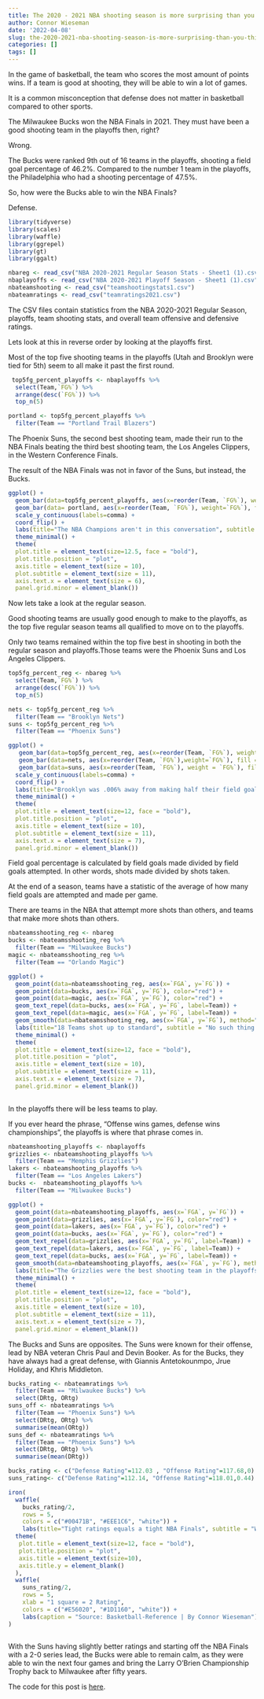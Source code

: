 ```yaml
---
title: The 2020 - 2021 NBA shooting season is more surprising than you think
author: Connor Wieseman
date: '2022-04-08'
slug: the-2020-2021-nba-shooting-season-is-more-surprising-than-you-think
categories: []
tags: []
---
```

In the game of basketball, the team who scores the most amount of points wins. 
If a team is good at shooting, they will be able to win a lot of games. 

It is a common misconception that defense does not matter in basketball compared to other sports. 

The Milwaukee Bucks won the NBA Finals in 2021. They must have been a good shooting team in the playoffs then, right? 

Wrong. 

The Bucks were ranked 9th out of 16 teams in the playoffs, shooting a field goal percentage of 46.2%. Compared to the number 1 team in the playoffs, the Philadelphia who had a shooting percentage of 47.5%. 

So, how were the Bucks able to win the NBA Finals? 

Defense. 
```r
library(tidyverse)
library(scales)
library(waffle)
library(ggrepel)
library(gt)
library(ggalt)

```
```r
nbareg <- read_csv("NBA 2020-2021 Regular Season Stats - Sheet1 (1).csv")
nbaplayoffs <- read_csv("NBA 2020-2021 Playoff Season - Sheet1 (1).csv")
nbateamshooting <- read_csv("teamshootingstats1.csv")
nbateamratings <- read_csv("teamratings2021.csv")
```
The CSV files contain statistics from the NBA 2020-2021 Regular Season, playoffs, team shooting stats, and overall team offensive and defensive ratings.


Lets look at this in reverse order by looking at the playoffs first. 

Most of the top five shooting teams in the playoffs (Utah and Brooklyn were tied for 5th) seem to all make it past the first round.
```r
 top5fg_percent_playoffs <- nbaplayoffs %>% 
  select(Team,`FG%`) %>%
  arrange(desc(`FG%`)) %>% 
  top_n(5)
```


```r
portland <- top5fg_percent_playoffs %>% 
  filter(Team == "Portland Trail Blazers")
```

The Phoenix Suns, the second best shooting team, made their run to the NBA Finals beating the third best shooting team, the Los Angeles Clippers, in the Western Conference Finals. 

The result of the NBA Finals was not in favor of the Suns, but instead, the Bucks.
```r
ggplot() + 
  geom_bar(data=top5fg_percent_playoffs, aes(x=reorder(Team, `FG%`), weight=`FG%`)) + 
  geom_bar(data= portland, aes(x=reorder(Team, `FG%`), weight=`FG%`), fill="#CD1041") +
  scale_y_continuous(labels=comma) + 
  coord_flip() +
  labs(title="The NBA Champions aren't in this conversation", subtitle = "Portland didn't even make it pass the first round.", x= "Team", y= "Field Goal Percentage", caption="Source: Basketball-Reference | By Connor Wieseman") + 
  theme_minimal() + 
  theme( 
  plot.title = element_text(size=12.5, face = "bold"), 
  plot.title.position = "plot",
  axis.title = element_text(size = 10),
  plot.subtitle = element_text(size = 11),
  axis.text.x = element_text(size = 6),
  panel.grid.minor = element_blank())

```
Now lets take a look at the regular season. 

Good shooting teams are usually good enough to make to the playoffs, as the top five regular season teams all qualified to move on to the playoffs. 

Only two teams remained within the top five best in shooting in both the regular season and playoffs.Those teams were the Phoenix Suns and Los Angeles Clippers. 
```r
top5fg_percent_reg <- nbareg %>%
  select(Team,`FG%`) %>%
  arrange(desc(`FG%`)) %>% 
  top_n(5)
```

```r
nets <- top5fg_percent_reg %>% 
  filter(Team == "Brooklyn Nets")
suns <- top5fg_percent_reg %>% 
  filter(Team == "Phoenix Suns")
```

```r
ggplot() + 
   geom_bar(data=top5fg_percent_reg, aes(x=reorder(Team, `FG%`), weight=`FG%`)) +
   geom_bar(data=nets, aes(x=reorder(Team, `FG%`),weight=`FG%`), fill = "#CD1041") +
   geom_bar(data=suns, aes(x=reorder(Team, `FG%`), weight = `FG%`), fill = "#1D1160") +
  scale_y_continuous(labels=comma) + 
  coord_flip() +
  labs(title="Brooklyn was .006% away from making half their field goals", subtitle = "Brooklyn and Phoenix are the only teams to shoot over 48%.", x= "Team", y= "Field Goal Percentage", caption="Source: Basketball-Reference | By Connor Wieseman") + 
  theme_minimal() + 
  theme( 
  plot.title = element_text(size=12, face = "bold"),
  plot.title.position = "plot",
  axis.title = element_text(size = 10),
  plot.subtitle = element_text(size = 11),
  axis.text.x = element_text(size = 7),
  panel.grid.minor = element_blank())
```
Field goal percentage is calculated by field goals made divided by field goals attempted. In other words, shots made divided by shots taken. 

At the end of a season, teams have a statistic of the average of how many field goals are attempted and made per game. 

There are teams in the NBA that attempt more shots than others, and teams that make more shots than others. 
```r
nbateamsshooting_reg <- nbareg 
bucks <- nbateamsshooting_reg %>% 
  filter(Team == "Milwaukee Bucks") 
magic <- nbateamsshooting_reg %>% 
  filter(Team == "Orlando Magic") 
```

```r
ggplot() +
  geom_point(data=nbateamsshooting_reg, aes(x=`FGA`, y=`FG`)) + 
  geom_point(data=bucks, aes(x=`FGA`, y=`FG`), color="red") + 
  geom_point(data=magic, aes(x=`FGA`, y=`FG`), color="red") +
  geom_text_repel(data=bucks, aes(x=`FGA`, y=`FG`, label=Team)) +
  geom_text_repel(data=magic, aes(x=`FGA`, y=`FG`, label=Team)) +
  geom_smooth(data=nbateamsshooting_reg, aes(x=`FGA`, y=`FG`), method="lm") + 
  labs(title="18 Teams shot up to standard", subtitle = "No such thing as Magic in Orlando.", x= "FGA", y= "FG", caption="Source: Basketball-Reference | By Connor Wieseman") + 
  theme_minimal() + 
  theme(
  plot.title = element_text(size=12, face = "bold"),
  plot.title.position = "plot",
  axis.title = element_text(size = 10),
  plot.subtitle = element_text(size = 11),
  axis.text.x = element_text(size = 7),
  panel.grid.minor = element_blank())
 
```

In the playoffs there will be less teams to play. 

If you ever heard the phrase, "Offense wins games, defense wins championships", the playoffs is where that phrase comes in. 
```r
nbateamshooting_playoffs <- nbaplayoffs 
grizzlies <- nbateamshooting_playoffs %>% 
  filter(Team == "Memphis Grizzlies") 
lakers <- nbateamshooting_playoffs %>% 
  filter(Team == "Los Angeles Lakers")
bucks <-  nbateamshooting_playoffs %>% 
  filter(Team == "Milwaukee Bucks")
```


```r
ggplot() +
  geom_point(data=nbateamshooting_playoffs, aes(x=`FGA`, y=`FG`)) + 
  geom_point(data=grizzlies, aes(x=`FGA`, y=`FG`), color="red") + 
  geom_point(data=lakers, aes(x=`FGA`, y=`FG`), color="red") + 
  geom_point(data=bucks, aes(x=`FGA`, y=`FG`), color="red") + 
  geom_text_repel(data=grizzlies, aes(x=`FGA`, y=`FG`, label=Team)) + 
  geom_text_repel(data=lakers, aes(x=`FGA`, y=`FG`, label=Team)) + 
  geom_text_repel(data=bucks, aes(x=`FGA`, y=`FG`, label=Team)) + 
  geom_smooth(data=nbateamshooting_playoffs, aes(x=`FGA`, y=`FG`), method="lm") + 
  labs(title="The Grizzlies were the best shooting team in the playoffs \nOnly to get eliminated in the 1st round", subtitle = "LeBron can't carry.", x= "FGA", y= "FG", caption="Source: Basketball-Reference | By Connor Wieseman") + 
  theme_minimal() + 
  theme(
  plot.title = element_text(size=12, face = "bold"),
  plot.title.position = "plot",
  axis.title = element_text(size = 10),
  plot.subtitle = element_text(size = 11),
  axis.text.x = element_text(size = 7),
  panel.grid.minor = element_blank())

```
The Bucks and Suns are opposites. The Suns were known for their offense, lead by NBA veteran Chris Paul and Devin Booker. As for the Bucks, they have always had a great defense, with Giannis Antetokounmpo, Jrue Holiday, and Khris Middleton.
```r
bucks_rating <- nbateamratings %>%
  filter(Team == "Milwaukee Bucks") %>% 
  select(DRtg, ORtg)
suns_off <- nbateamratings %>% 
  filter(Team == "Phoenix Suns") %>% 
  select(DRtg, ORtg) %>%
  summarise(mean(ORtg))
suns_def <- nbateamratings %>% 
  filter(Team == "Phoenix Suns") %>% 
  select(DRtg, ORtg) %>%
  summarise(mean(DRtg))
```

```r
bucks_rating <- c("Defense Rating"=112.03 , "Offense Rating"=117.68,0)
suns_rating<- c("Defense Rating"=112.14, "Offense Rating"=118.01,0.44)
```

```r
iron( 
  waffle( 
    bucks_rating/2,
    rows = 5, 
    colors = c("#00471B", "#EEE1C6", "white")) + 
    labs(title="Tight ratings equals a tight NBA Finals", subtitle = "With the Suns barely having better ratings, they weren't able to capitalize the title.") +
  theme(
   plot.title = element_text(size=12, face = "bold"),
   plot.title.position = "plot", 
   axis.title = element_text(size=10),
   axis.title.y = element_blank()
  ), 
  waffle( 
    suns_rating/2,
    rows = 5,
    xlab = "1 square = 2 Rating", 
    colors = c("#E56020", "#1D1160", "white")) + 
    labs(caption = "Source: Basketball-Reference | By Connor Wieseman")
)
   
```
With the Suns having slightly better ratings and starting off the NBA Finals with a 
2-0 series lead, the Bucks were able to remain calm, as they were able to win the next four games and bring the Larry O'Brien Championship Trophy back to Milwaukee after fifty years. 

The code for this post is [here]().